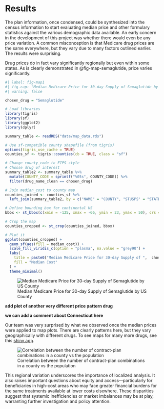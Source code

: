 # Results

The plan information, once condensed, could be synthesized into the census information to start evaluating median price and other formulary statistics against the various demographic data available.  An early concern in the development of this project was whether there would even be any price variation.  A common misconception is that Medicare drug prices are the same everywhere, but they vary due to many factors outlined earlier.  The results were surprising.

Drug prices do in fact vary significantly regionally but even within some states.  As is clearly demonstrated in @fig-map-semaglutide, price varies significantly.

```r
#| label: fig-map1
#| fig-cap: "Median Medicare Price for 30-day Supply of Semaglutide by US County"
#| warning: false

chosen_drug = "Semaglutide"

# Load libraries
library(tigris)
library(sf)
library(ggplot2)
library(dplyr)

summary_table <- readRDS("data/map_data.rds")

# Use sf-compatible county shapefile (from tigris)
options(tigris_use_cache = TRUE)
counties_sf <- tigris::counties(cb = TRUE, class = "sf")

# Change county_code to FIPS style
# Choose drug of interest
summary_table2 <- summary_table %>%
  mutate(COUNTY_CODE = sprintf("%05s", COUNTY_CODE)) %>%
  filter(drug_name_clean == chosen_drug)

# Join median_cost to county map
counties_joined <- counties_sf %>%
  left_join(summary_table2, by = c("NAME" = "COUNTY", "STUSPS" = "STATE"))

# Define bounding box for continental US
bbox <- st_bbox(c(xmin = -125, xmax = -66, ymin = 23, ymax = 50), crs = st_crs(counties_joined))

# Crop the map
counties_cropped <- st_crop(counties_joined, bbox)

# Plot it
ggplot(counties_cropped) +
  geom_sf(aes(fill = median_cost)) +
  scale_fill_viridis_c(option = "plasma", na.value = "grey90") +
  labs(
    title = paste0("Median Medicare Price for 30-day Supply of ",  chosen_drug, " by US County "),
    fill = "Median Cost"
  ) +
  theme_minimal()
```

![Median Medicare Price for 30-day Supply of Semaglutide by US County](./images/map_semaglutide_727x375.png){#fig-map-semaglutide}

**add plot of another very different price pattern drug**

**we can add a comment about Connecticut here**

Our team was very surprised by what we observed once the median prices were applied to map plots.  There are clearly patterns here, but they vary geographically with different drugs. To see maps for many more drugs, see this [shiny app](https://gpc1.shinyapps.io/shiny_maps_drug_median_price/). 

![Correlation between the number of contract-plan combinations in a county vs the population](./images/number_contract_plans_vs_tot_population.png){#fig-plans-vs-population}


This regional variation underscores the importance of localized analysis. It also raises important questions about equity and access—particularly for beneficiaries in high-cost areas who may face greater financial burdens for the same treatments available at lower costs elsewhere. These disparities suggest that systemic inefficiencies or market imbalances may be at play, warranting further investigation and policy attention.


